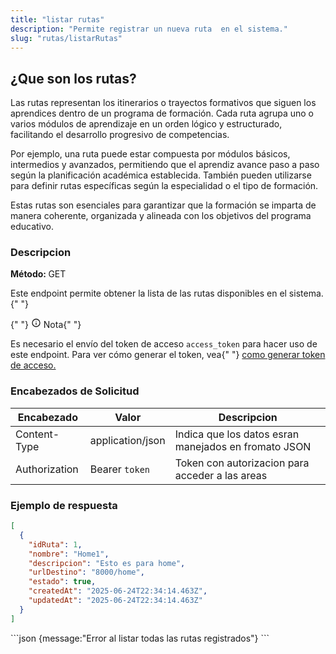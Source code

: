 ```yaml
---
title: "listar rutas"
description: "Permite registrar un nueva ruta  en el sistema."
slug: "rutas/listarRutas"
---
```



<h2>¿Que son los rutas?</h2>

Las rutas representan los itinerarios o trayectos formativos que siguen los aprendices dentro de un programa de formación. Cada ruta agrupa uno o varios módulos de aprendizaje en un orden lógico y estructurado, facilitando el desarrollo progresivo de competencias.

Por ejemplo, una ruta puede estar compuesta por módulos básicos, intermedios y avanzados, permitiendo que el aprendiz avance paso a paso según la planificación académica establecida. También pueden utilizarse para definir rutas específicas según la especialidad o el tipo de formación.

Estas rutas son esenciales para garantizar que la formación se imparta de manera coherente, organizada y alineada con los objetivos del programa educativo.

<h3>Descripcion</h3>

<p>
  <strong>Método: </strong>
  <span class="sl-badge success small astro-avdet4wd"> GET</span>
</p>
Este endpoint permite obtener la lista de las rutas disponibles en el sistema.
<Tabs>
  <TabItem label="Endpoint">
    <ApiEndpoint url={`${API_BASE_URL}/rutas`} />
  </TabItem>
</Tabs>

<aside aria-label="Nota" class="starlight-aside starlight-aside--note">
  {" "}
  <p class="starlight-aside__title" aria-hidden="true">
    {" "}
    <svg
      aria-hidden="true"
      class="starlight-aside__icon astro-c6vsoqas"
      width="16"
      height="16"
      viewBox="0 0 24 24"
      fill="currentColor"
      style="--sl-icon-size: 1em;"
    >
      <path d="M12 11a1 1 0 0 0-1 1v4a1 1 0 0 0 2 0v-4a1 1 0 0 0-1-1Zm.38-3.92a1 1 0 0 0-.76 0 1 1 0 0 0-.33.21 1.15 1.15 0 0 0-.21.33 1 1 0 0 0 .21 1.09c.097.088.209.16.33.21A1 1 0 0 0 13 8a1.05 1.05 0 0 0-.29-.71 1 1 0 0 0-.33-.21ZM12 2a10 10 0 1 0 0 20 10 10 0 0 0 0-20Zm0 18a8 8 0 1 1 0-16.001A8 8 0 0 1 12 20Z"></path>
    </svg>
    Nota{" "}
  </p>
  Es necesario el envío del token de acceso <code>access_token</code> para hacer
  uso de este endpoint. Para ver cómo generar el token, vea{" "}
  <a href="/usuarios/login">como generar token de acceso.</a>
</aside>

<h3>Encabezados de Solicitud</h3>

| Encabezado    | Valor            | Descripcion                                          |
| ------------- | ---------------- | ---------------------------------------------------- |
| Content-Type  | application/json | Indica que los datos esran manejados en fromato JSON |
| Authorization | Bearer `token`   | Token con autorizacion para acceder a las areas      |

<h3>Ejemplo de respuesta</h3>

<Tabs>
  <TabItem label="Status 200">

```json
[
  {
    "idRuta": 1,
    "nombre": "Home1",
    "descripcion": "Esto es para home",
    "urlDestino": "8000/home",
    "estado": true,
    "createdAt": "2025-06-24T22:34:14.463Z",
    "updatedAt": "2025-06-24T22:34:14.463Z"
  }
]
```

  </TabItem>

  <TabItem label="Status 400">
  ```json
  {message:"Error al listar todas las rutas  registrados"}
  ```
  </TabItem>
</Tabs>
